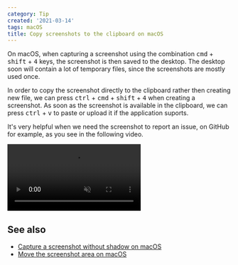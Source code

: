 ```yaml
---
category: Tip
created: '2021-03-14'
tags: macOS
title: Copy screenshots to the clipboard on macOS
---
```


On macOS, when capturing a screenshot using the combination <kbd>cmd</kbd> + <kbd>shift</kbd> + <kbd>4</kbd> keys, the screenshot is then saved to the desktop.
The desktop soon will contain a lot of temporary files, since the screenshots are mostly used once.

In order to copy the screenshot directly to the clipboard rather then creating new file, we can press <kbd>ctrl</kbd> + <kbd>cmd</kbd> + <kbd>shift</kbd> + <kbd>4</kbd> when creating a screenshot.
As soon as the screenshot is available in the clipboard, we can press <kbd>ctrl</kbd> + <kbd>v</kbd> to paste or upload it if the application suports.

It's very helpful when we need the screenshot to report an issue, on GitHub for example, as you see in the following video.

<video loop muted controls>
    <source src="/assets/tips/copy-screenshot-to-clipboard.mp4" type="video/mp4" />
</video>

## See also

-   [Capture a screenshot without shadow on macOS](https://phuoc.ng/collection/tips/capture-a-screenshot-without-shadow-on-macos)
-   [Move the screenshot area on macOS](https://phuoc.ng/collection/tips/move-the-screenshot-area-on-macos)
